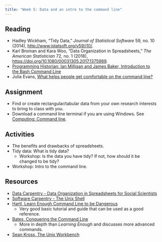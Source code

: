 ```yaml
---
title: "Week 5: Data and an intro to the command line"
---
```



## Reading
- Hadley Wickham, "Tidy Data," *Journal of Statistical Software* 59, no. 10 (2014), <http://www.jstatsoft.org/v59/i10/>.
- Karl Broman and Kara Woo, "Data Organization in Spreadsheets," *The American Statistician* 72, no. 1 (2018), <https://doi.org/10.1080/00031305.2017.1375989>.
- [Programming Historian: Ian Milligan and James Baker, Introduction to the Bash Command Line](https://programminghistorian.org/en/lessons/intro-to-bash)
- Julia Evans, [What helps people get comfortable on the command line?](https://jvns.ca/blog/2023/08/08/what-helps-people-get-comfortable-on-the-command-line-/)

## Assignment
- Find or create rectangular/tabular data from your own research interests to bring to class with you.
- Download a command line terminal if you are using Windows. See [Computing: Command line](/computing.qmd#sec-cl).

## Activities
- The benefits and drawbacks of spreadsheets.
- Tidy data: What is tidy data?
  - Workshop: Is the data you have tidy? If not, how should it be changed to be tidy?
- Workshop: Intro to the command line.

## Resources
- [Data Carpentry - Data Organization in Spreadsheets for Social Scientists](https://datacarpentry.org/spreadsheets-socialsci/)
- [Software Carpentry - The Unix Shell](https://swcarpentry.github.io/shell-novice/)
- [Hartl, Learn Enough Command Line to be Dangerous](https://www.learnenough.com/command-line-tutorial)
	- Very good basic tutorial and guide that can be used as a good reference.
- [Bates, Conquering the Command Line](http://conqueringthecommandline.com/book)
	- More in depth than *Learning Enough* and discusses more advanced commands.
- [Sean Kross, The Unix Workbench](https://seankross.com/the-unix-workbench/)
